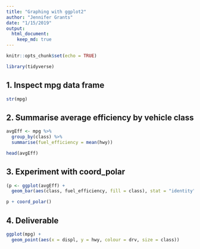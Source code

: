 ```yaml
---
title: "Graphing with ggplot2"
author: "Jennifer Grants"
date: "1/15/2019"
output: 
  html_document:
    keep_md: true
---
```


```r
knitr::opts_chunk$set(echo = TRUE)
```

```r
library(tidyverse)
```

## 1. Inspect mpg data frame 
```r
str(mpg)
```

## 2. Summarise average efficiency by vehicle class 
```r
avgEff <- mpg %>% 
  group_by(class) %>%
  summarise(fuel_efficiency = mean(hwy))

head(avgEff)
```


## 3. Experiment with coord_polar 
```r
(p <- ggplot(avgEff) +
  geom_bar(aes(class, fuel_efficiency, fill = class), stat = "identity"))
```
```r
p + coord_polar()
```


## 4. Deliverable 
```r
ggplot(mpg) +
  geom_point(aes(x = displ, y = hwy, colour = drv, size = class))
```


